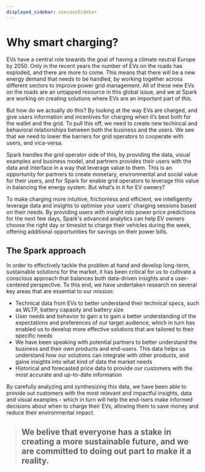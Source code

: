 ```yaml
---
displayed_sidebar: usecaseSidebar
---
```


# Why smart charging?
EVs have a central role towards the goal of having a climate neutral Europe by 2050. 
Only in the recent years the number of EVs on the roads has exploded, and there are more to come. 
This means that there will be a new energy demand that needs to be handled, by working together across 
different sectors to improve power grid management. All of these new EVs on the roads are an untapped 
resource in this global issue, and we at Spark are working on creating solutions where EVs are an 
important part of this.

But how do we actually do this? By looking at the way EVs are charged, and give users information and 
incentives for charging when it’s best both for the wallet and the grid. To pull this off, we need to 
create new techincal and behavioral relationships between both the business and the users. We see that 
we need to lower the barriers for grid operators to cooperate with users, and vica-versa.

Spark handles the grid operator side of this, by providing the data, visual examples and business model, 
and partners provides their users with the data and interface in a way that leverage value to them. 
This is an opportunity for partners to create monetary, environmental and social value for their users, 
and for Spark for enable grid operators to leverage this value in balancing the energy system. But what’s 
in it for EV owners?

To make charging more intuitive, frictionless and efficient, we intelligently leverage data and insights to 
optimise your users’ charging sessions based on their needs. By providing users with insight into power price 
predictions for the next few days, Spark's advanced analytics can help EV owners choose the right day or 
timeslot to charge their vehicles during the week, offering additional opportunities for savings on their power bills.

## The Spark approach
In order to effectively tackle the problem at hand and develop long-term, sustainable solutions for the market, 
it has been critical for us to cultivate a conscious approach that balances both data-driven insights and a 
user-centered perspective.
To this end, we have undertaken research on several key areas that are essential to our mission:

- Technical data from EVs to better understand their technical specs, such as WLTP, battery capasity and battery size
- User needs and behavior to gain a to gain a better understanding of the expectations and preferences of our target audience, 
which in turn has enabled us to develop more effective solutions that are tailored to their specific needs
- We have been speaking with potential partners to better understand the business and their own products and end-users. 
This data helps us understand how our solutions can integrate with other products, and gaine insights into what kind of data the market needs
- Historical and forecasted price data to provide our customers with the most accurate and up-to-date information

By carefully analyzing and synthesizing this data, we have been able to provide out customers with the most relevant and impactful insights, 
data and visual examples - which in turn will help the end-isers make informed decisions about when to charge their EVs, allowing them to save 
money and reduce their environmental impact.


> ## We belive that everyone has a stake in creating a more sustainable future, and we are committed to doing out part to make it a reality.